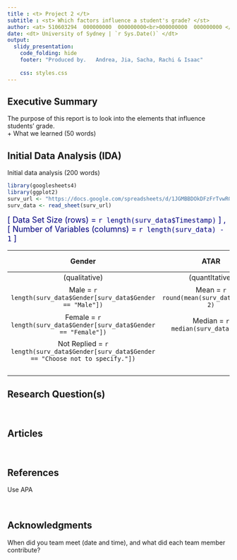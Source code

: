 ```yaml
---
title : <t> Project 2 </t>
subtitle : <st> Which factors influence a student's grade? </st>
author: <at> 510603294  000000000  000000000<br>000000000  000000000 </at>
date: <dt> University of Sydney | `r Sys.Date()` </dt>
output: 
  slidy_presentation:
    code_folding: hide
    footer: "Produced by.   Andrea, Jia, Sacha, Rachi & Isaac"
    
    css: styles.css
---
```

## Executive Summary
<y class="longer_line">
The purpose of this report is to look into the elements that influence students' grade. <br>
+ What we learned (50 words)
 

## Initial Data Analysis (IDA)
<y class="longer_line">
Initial data analysis (200 words)
 
```r
library(googlesheets4)
library(ggplot2)
surv_url <- "https://docs.google.com/spreadsheets/d/1JGMBBDOkDFzFrTvwRGJ43rXYGYUKbJXn6SZjeau4NRA/edit?resourcekey#gid=946826064"
surv_data <- read_sheet(surv_url)
```
<font size="4" color="navy">

[ Data Set Size (rows) = `r length(surv_data$Timestamp)` ] , [ Number of Variables (columns) = `r length(surv_data) - 1` ] <br>
</font>
<font size="3" color="navy">

| Gender | ATAR | Study/week | Work/week | High School | Self-assessed Academic Performance (current) | Physical Activity/week | Tutoring/week (during high school) | Caffeine Consumption/week| 
|:----:|:----:|:----:|:----:|:----:|:----:|:----:|:----:|:----:|
| (qualitative) | (quantItative) | (quantItative) | (quantItative) | (qualitative) | (qualitative) | (quantitative) |(quantitative) | (quantitative) |
|Male = `r length(surv_data$Gender[surv_data$Gender == "Male"])`|Mean = `r round(mean(surv_data$ATAR), 2)` | Mean = `r round(mean(surv_data$Study), 2)` hr.|Mean = `r round(mean(surv_data$Work))` hr.| Public = `r length(surv_data$High_School[surv_data$High_School == "Public"])`| 1~4 = `r length(surv_data$Academic_Performance[surv_data$Academic_Performance %in% c(1, 2, 3, 4)])` | Mean = `r round(mean(surv_data$Physical_Activity), 2)` hr.| Mean = `r round(mean(surv_data$Tutoring), 2)` hr.| Mean = `r round(mean(surv_data$Caffeine_Consumption), 2)` cups|
|Female = `r length(surv_data$Gender[surv_data$Gender == "Female"])`| Median = `r median(surv_data$ATAR)`| Median: =  `r median(surv_data$Study)`  hr.|Median = `r median(surv_data$Work)` hr.| Private = `r length(surv_data$High_School[surv_data$High_School == "Private"])` | 5~7 = `r length(surv_data$Academic_Performance[surv_data$Academic_Performance %in% c(5, 6, 7)])` | Median = `r round(median(surv_data$Physical_Activity), 2)` hr.| Median = `r round(median(surv_data$Tutoring), 2)` hr.| Median = `r round(median(surv_data$Caffeine_Consumption), 2)` cups|
| Not Replied = `r length(surv_data$Gender[surv_data$Gender == "Choose not to specify."])`|||| Selective = `r length(surv_data$High_School[surv_data$High_School == "Selective"])` | 8~10 = `r length(surv_data$Academic_Performance[surv_data$Academic_Performance %in% c(8, 9, 10)])` |
||||||Mean = `r round(mean(surv_data$Academic_Performance), 2)`|

</font>


## Research Question(s)

<br>

## Articles

<br>

## References
Use APA

<br>

## Acknowledgments
When did you team meet (date and time), and what did each team member contribute?
